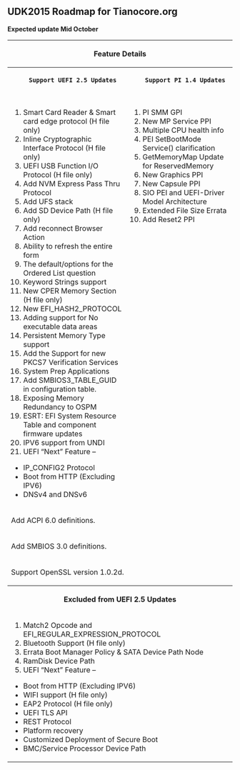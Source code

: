 <span style="font-size: 15.0pt; text-align: center; font-family: Verdana; color: #004280; font-weight: bold; font-style: normal">
=='''UDK2015 Roadmap for Tianocore.org '''==
</span>

'''Expected update Mid October'''
<div class="t_projects">

<table width="100%">
<tr>
    <th   colspan="2">Feature Details</th>
</tr>
   
<tr>
  <th>
    Support UEFI 2.5 Updates
  </th>
  <th>
    Support PI 1.4 Updates
  </th>
  
</tr>
<tr>
<td>
# Smart Card Reader & Smart card edge protocol (H file only)
# Inline Cryptographic Interface Protocol (H file only)
# UEFI USB Function I/O Protocol (H file only)
# Add NVM Express Pass Thru Protocol
# Add UFS stack
# Add SD Device Path (H file only) 
# Add reconnect Browser Action
# Ability to refresh the entire form
# The default/options for the Ordered List question
# Keyword Strings support
# New CPER Memory Section (H file only)
# New EFI_HASH2_PROTOCOL
# Adding support for No executable data areas
# Persistent Memory Type support
# Add the Support for new PKCS7 Verification Services
# System Prep Applications
# Add SMBIOS3_TABLE_GUID in configuration table.
# Exposing Memory Redundancy to OSPM
# ESRT: EFI System Resource Table and component firmware updates
# IPV6 support from UNDI
# UEFI “Next”  Feature – 
* IP_CONFIG2 Protocol
* Boot from HTTP (Excluding IPV6)
* DNSv4 and DNSv6
</td>

<td valign=top>
#PI SMM GPI
#New MP Service PPI
#Multiple CPU health info
#PEI SetBootMode Service() clarification
#GetMemoryMap Update for ReservedMemory
#New Graphics PPI
#New Capsule PPI
#SIO PEI and UEFI-Driver Model Architecture
#Extended File Size Errata
#Add Reset2 PPI

</td>

</tr>

<tr>
<td colspan="2">
Add ACPI 6.0 definitions.
</td>

</tr>

<tr>
<td colspan="2">
Add SMBIOS 3.0 definitions.
</td>

</tr>


<tr>
<td colspan="2">
Support OpenSSL version 1.0.2d.

</td>

</tr>

<tr>
    <th   colspan="2">Excluded from UEFI 2.5 Updates</th>
</tr>

<tr>
<td colspan="2">
# Match2 Opcode and EFI_REGULAR_EXPRESSION_PROTOCOL
# Bluetooth Support (H file only)
# Errata Boot Manager Policy & SATA Device Path Node 
# RamDisk Device Path
# UEFI “Next”  Feature – 
* Boot from HTTP (Excluding IPV6)
* WIFI support (H file only)
* EAP2 Protocol (H file only)
* UEFI TLS API
* REST Protocol
* Platform recovery
* Customized Deployment of Secure Boot
* BMC/Service Processor Device Path


</td>

</tr>


</table>